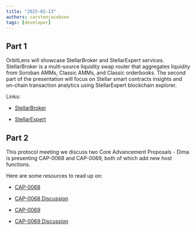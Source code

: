 ```yaml
---
title: "2025-02-13"
authors: carstenjacobsen
tags: [developer]
---
```



## Part 1

<YouTube ID="8UGDT1pGZYU" />

OrbitLens will showcase StellarBroker and StellarExpert services. StellarBroker is a multi-source liquidity swap router that aggregates liquidity from Soroban AMMs, Classic AMMs, and Classic orderbooks. The second part of the presentation will focus on Stellar smart contracts insights and on-chain transaction analytics using StellarExpert blockchain explorer.

Links:

- [StellarBroker](https://stellar.broker)

- [StellarExpert](https://stellar.expert)

## Part 2

<YouTube ID="u204TwiHJpE" />

This protocol meeting we discuss two Core Advancement Proposals - Dima is presenting CAP-0068 and CAP-0069, both of which add new host functions.

Here are some resources to read up on:

- [CAP-0068](https://github.com/stellar/stellar-protocol/blob/master/core/cap-0068.md)

- [CAP-0068 Discussion](https://github.com/stellar/stellar-protocol/discussions/1626)

- [CAP-0069](https://github.com/stellar/stellar-protocol/blob/master/core/cap-0069.md)

- [CAP-0069 Discussion](https://github.com/stellar/stellar-protocol/discussions/1633)
